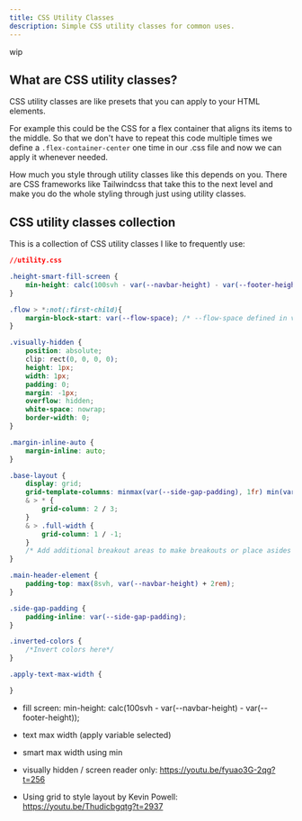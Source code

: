 ```yaml
---
title: CSS Utility Classes
description: Simple CSS utility classes for common uses.
---
```


wip

## What are CSS utility classes?

CSS utility classes are like presets that you can apply to your HTML elements.

For example this could be the CSS for a flex container that aligns its items to the middle. So that we don't have to repeat this code multiple times we define a `.flex-container-center` one time in our .css file and now we can apply it whenever needed.

<Aside>How much you style through utility classes like this depends on you. There are CSS frameworks like Tailwindcss that take this to the next level and make you do the whole styling through just using utility classes.</Aside>

## CSS utility classes collection

This is a collection of CSS utility classes I like to frequently use:

```css
//utility.css

.height-smart-fill-screen {
    min-height: calc(100svh - var(--navbar-height) - var(--footer-height));
}

.flow > *:not(:first-child){
    margin-block-start: var(--flow-space); /* --flow-space defined in var, is 1em*/
}

.visually-hidden {
	position: absolute;
	clip: rect(0, 0, 0, 0);
	height: 1px;
	width: 1px;
	padding: 0;
	margin: -1px;
	overflow: hidden;
	white-space: nowrap;
	border-width: 0;
}

.margin-inline-auto {
    margin-inline: auto;
}

.base-layout {
	display: grid;
	grid-template-columns: minmax(var(--side-gap-padding), 1fr) min(var(--max-width-smart-container), 100% - (var(--side-gap-padding) * 2)) minmax(var(--side-gap-padding), 1fr);
	& > * {
		grid-column: 2 / 3;
	}
	& > .full-width {
		grid-column: 1 / -1;
	}
	/* Add additional breakout areas to make breakouts or place asides inside; Use @container query to get size, then place either to the left or right, or below/above if not enough size*/
}

.main-header-element {
    padding-top: max(8svh, var(--navbar-height) + 2rem);
}

.side-gap-padding {
    padding-inline: var(--side-gap-padding);
}

.inverted-colors {
	/*Invert colors here*/
}

.apply-text-max-width {

}

```

- fill screen: min-height: calc(100svh - var(--navbar-height) - var(--footer-height));
- text max width (apply variable selected)
- smart max width using min


- visually hidden / screen reader only: https://youtu.be/fyuao3G-2qg?t=256
- Using grid to style layout by Kevin Powell: https://youtu.be/Thudicbgqtg?t=2937